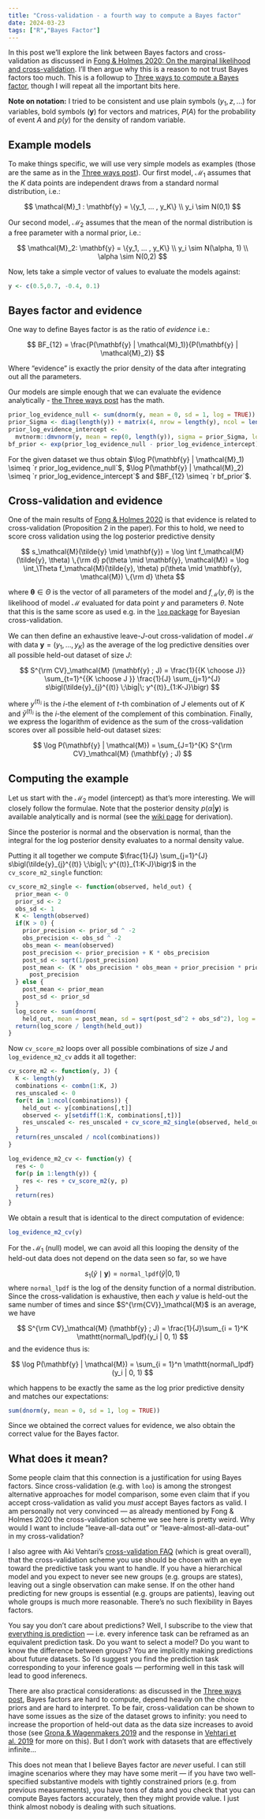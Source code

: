 ```yaml
---
title: "Cross-validation - a fourth way to compute a Bayes factor"
date: 2024-03-23
tags: ["R","Bayes Factor"]
---
```


In this post we'll explore the link between Bayes factors and cross-validation as discussed in [Fong & Holmes 2020: On the marginal likelihood and cross-validation](https://doi.org/10.1093/biomet/asz077). 
I'll then argue why this is a reason to not trust Bayes factors too much. This is a followup to [Three ways to compute a Bayes factor](/2021/03/28/three-ways-to-compute-a-bayes-factor/), though I will repeat all the important bits here.

**Note on notation:** I tried to be consistent and use plain symbols ($y_1, z, ...$)
for variables, bold symbols ($\mathbf{y}$) for vectors and matrices,
$P(A)$ for the probability of event $A$ and $p(y)$ for the density of random variable.

## Example models

To make things specific, we will use very simple models as examples (those are the same as in the [Three ways post](/2021/03/28/three-ways-to-compute-a-bayes-factor/)). Our first model, $\mathcal{M}_1$ assumes that the $K$ data points are independent draws from a standard normal distribution, i.e.:

$$
\mathcal{M}_1 : \mathbf{y} = \{y_1, ... , y_K\} \\
y_i \sim N(0,1)
$$

Our second model, $\mathcal{M}_2$ assumes that the mean of the normal distribution is a free parameter with a normal prior, i.e.:

$$
\mathcal{M}_2: \mathbf{y} = \{y_1, ... , y_K\} \\
y_i \sim N(\alpha, 1) \\
\alpha \sim N(0,2)
$$

Now, lets take a simple vector of values to evaluate the models against:

```r
y <- c(0.5,0.7, -0.4, 0.1)
```


## Bayes factor and evidence

One way to define Bayes factor is as the ratio of _evidence_ i.e.:

$$
BF_{12} = \frac{P(\mathbf{y} | \mathcal{M}_1)}{P(\mathbf{y} | \mathcal{M}_2)}
$$

Where "evidence" is exactly the prior density of the data after integrating out all the parameters. 

Our models are simple enough that we can evaluate the evidence analytically - [the Three ways post](/2021/03/28/three-ways-to-compute-a-bayes-factor/#method-2-prior-predictive-density) has the math.

```r
prior_log_evidence_null <- sum(dnorm(y, mean = 0, sd = 1, log = TRUE))
prior_Sigma <- diag(length(y)) + matrix(4, nrow = length(y), ncol = length(y))
prior_log_evidence_intercept <- 
  mvtnorm::dmvnorm(y, mean = rep(0, length(y)), sigma = prior_Sigma, log = TRUE)
bf_prior <- exp(prior_log_evidence_null - prior_log_evidence_intercept)
```


For the given dataset we thus obtain $\log P(\mathbf{y} | \mathcal{M}_1) \simeq `r prior_log_evidence_null`$, $\log P(\mathbf{y} | \mathcal{M}_2) \simeq `r prior_log_evidence_intercept`$ and $BF_{12} \simeq `r bf_prior`$.

## Cross-validation and evidence

One of the main results of [Fong & Holmes 2020](https://doi.org/10.1093/biomet/asz077)
is that evidence is related to cross-validation (Proposition 2 in the paper).
For this to hold, we need to score cross validation using the log posterior predictive density

$$
s_\mathcal{M}(\tilde{y} \mid \mathbf{y}) = \log \int f_\mathcal{M}(\tilde{y}, \theta) \,{\rm d} p(\theta \mid \mathbf{y}, \mathcal{M}) = 
\log \int_\Theta f_\mathcal{M}(\tilde{y}, \theta) p(\theta \mid \mathbf{y}, \mathcal{M})  \,{\rm d} \theta
$$

where $\mathbf{\theta} \in \Theta$ is the vector of all parameters of the model and $f_\mathcal{M}(y, \theta)$ is the likelihood of model $\mathcal{M}$ evaluated for data point $y$ and parameters $\theta$. Note that this is the same score as used e.g. in the [`loo` package](https://mc-stan.org/loo/) for Bayesian cross-validation.

We can then define an exhaustive leave-$J$-out cross-validation of model $\mathcal{M}$ with data $\mathbf{y} = (y_1, ... , y_K)$ as the average of the log predictive densities over all possible held-out dataset of size $J$:

$$
S^{\rm CV}_\mathcal{M} (\mathbf{y} ; J) = \frac{1}{{K \choose J}}
\sum_{t=1}^{{K \choose J }} \frac{1}{J} \sum_{j=1}^{J}
s\bigl(\tilde{y}_{j}^{(t)} \;\big|\; y^{(t)}_{1:K-J}\bigr) 
$$

where $y^{(t)_i}$ is the $i$-the element of $t$-th combination of $J$ elements out of $K$ and $\tilde{y}^{(t)_i}$ is the $i$-the element of the complement of this combination. Finally, we express the logarithm of evidence as the sum of the cross-validation scores over all possible held-out dataset sizes:

$$
\log P(\mathbf{y} | \mathcal{M}) = \sum_{J=1}^{K} S^{\rm CV}_\mathcal{M} (\mathbf{y} ; J)
$$

## Computing the example

Let us start with the $\mathcal{M_2}$ model (intercept) as that's more interesting. 
We will closely follow the formulae. Note that the posterior density $p(\alpha | \mathbf{y})$
is available analytically and is normal (see the [wiki page](https://en.wikipedia.org/wiki/Normal_distribution#With_known_variance) for derivation).

Since the posterior is normal and the observation is normal, than the integral for the log posterior density evaluates to a normal density value.

Putting it all together we compute
$\frac{1}{J} \sum_{j=1}^{J} s\bigl(\tilde{y}_{j}^{(t)} \;\big|\; y^{(t)}_{1:K-J}\bigr)$ in the `cv_score_m2_single` function:

```r
cv_score_m2_single <- function(observed, held_out) {
  prior_mean <- 0
  prior_sd <- 2
  obs_sd <- 1
  K <- length(observed)
  if(K > 0) {
    prior_precision <- prior_sd ^ -2
    obs_precision <- obs_sd ^ -2
    obs_mean <- mean(observed)
    post_precision <- prior_precision + K * obs_precision
    post_sd <- sqrt(1/post_precision)
    post_mean <- (K * obs_precision * obs_mean + prior_precision * prior_mean) / 
      post_precision
  } else {
    post_mean <- prior_mean
    post_sd <- prior_sd
  }
  log_score <- sum(dnorm(
    held_out, mean = post_mean, sd = sqrt(post_sd^2 + obs_sd^2), log = TRUE))
  return(log_score / length(held_out))
} 
```

Now `cv_score_m2` loops over all possible combinations of size $J$ and `log_evidence_m2_cv` adds it all together:

```r
cv_score_m2 <- function(y, J) {
  K <- length(y)
  combinations <- combn(1:K, J)
  res_unscaled <- 0
  for(t in 1:ncol(combinations)) {
    held_out <- y[combinations[,t]]
    observed <- y[setdiff(1:K, combinations[,t])]
    res_unscaled <- res_unscaled + cv_score_m2_single(observed, held_out)
  }
  return(res_unscaled / ncol(combinations))
}

log_evidence_m2_cv <- function(y) {
  res <- 0
  for(p in 1:length(y)) {
    res <- res + cv_score_m2(y, p)
  }
  return(res)
}
```

We obtain a result that is identical to the direct computation of evidence:

```r
log_evidence_m2_cv(y)
```



For the $\mathcal{M_1}$ (null) model, we can avoid all this looping the density of the held-out data does not depend on the data seen so far, so we have

$$
s_1(\tilde{y} \mid \mathbf{y}) = \mathtt{normal\_lpdf}(\tilde{y} | 0, 1)
$$
where $\mathtt{normal\_lpdf}$ is the log of the density function of a normal distribution.
Since the cross-validation is exhaustive, then each $y$ value is held-out the same number of times and since $S^{\rm{CV}}_\mathcal{M}$ is an average, we have

$$
S^{\rm CV}_\mathcal{M} (\mathbf{y} ; J) = \frac{1}{J}\sum_{i = 1}^K \mathtt{normal\_lpdf}(y_i | 0, 1)
$$
and the evidence thus is:

$$
\log P(\mathbf{y} | \mathcal{M}) = \sum_{i = 1}^n \mathtt{normal\_lpdf}(y_i | 0, 1)
$$

which happens to be exactly the same as the log prior predictive density and matches our expectations:

```r
sum(dnorm(y, mean = 0, sd = 1, log = TRUE))
```

Since we obtained the correct values for evidence, we also obtain the correct value for the Bayes factor.

## What does it mean?

Some people claim that this connection is a justification for using Bayes factors. Since cross-validation (e.g. with `loo`) is among the strongest alternative approaches for model comparison, some even claim that if you accept cross-validation as valid you _must_ accept Bayes factors as valid. I am personally not very convinced --- as already mentioned by Fong & Holmes 2020 the cross-validation scheme we see here is pretty weird. Why would I want to include "leave-all-data out" or "leave-almost-all-data-out" in my cross-validation? 

I also agree with Aki Vehtari's [cross-validation FAQ](https://users.aalto.fi/~ave/CV-FAQ.html#valid) (which is great overall), that the cross-validation scheme you use should be chosen with an eye toward the predictive task you want to handle. If you have a hierarchical model and you expect to never see new groups (e.g. groups are states), leaving out a single observation can make sense. If on the other hand predicting for new groups is essential (e.g. groups are patients), leaving out whole groups is much more reasonable. There's no such flexibility in Bayes factors.

You say you don't care about predictions? Well, I subscribe to the view that [everything is prediction](https://statmodeling.stat.columbia.edu/2024/01/10/prediction-isnt-everything-but-everything-is-prediction/) --- i.e. every inference task can be reframed as an equivalent prediction task. Do you want to select a model? Do you want to know the difference between groups? You are implicitly making predictions about future datasets. So I'd suggest you find the prediction task corresponding to your inference goals --- performing well in this task will lead to good inferenecs.

There are also practical considerations: as discussed in the [Three ways post](/2021/03/28/three-ways-to-compute-a-bayes-factor/), Bayes factors are hard to compute, depend heavily on the choice priors and are hard to interpret. To be fair, cross-validation can be shown to have some issues as the size of the dataset grows to infinity: you need to increase the proportion of held-out data as the data size increases to avoid those (see [Grona & Wagenmakers 2019](http://doi.org/10.1007/s42113-018-0011-7) and the response in [Vehtari et al. 2019](http://doi.org/10.1007/s42113-018-0020-6) for more on this). But I don't work with datasets that are effectively infinite...

This does not mean that I believe Bayes factor are _never_ useful. I can still imagine scenarios where they may have some merit --- if you have two well-specified substantive models with tightly constrained priors (e.g. from previous measurements), you have tons of data and you check that you can compute Bayes factors accurately, then they might provide value. I just think almost nobody is dealing with such situations.




